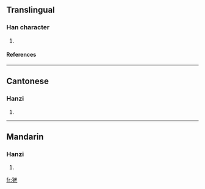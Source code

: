 ==Translingual==
===Han character===
{{Han char|rn=94|rad=犬|as=06|sn=9|four=4421<sub>1</sub>|canj=大竹十大心 (KHJKP)}}
# {{defn|Han|sort=犬06}}
====References====
{{Han ref|kx=0711.080|dkj=20394|dj=1123.070|hdz=21343.030|uh=72EB|ud=29419|bh=CFC1|bd=53185}}

----
==Cantonese==
===Hanzi===
{{yue-hanzi|jyut=|y=lou5}}
# {{defn|Cantonese}}

----
==Mandarin==
===Hanzi===
{{cmn-hanzi|pin=[[lǎo]] (lao3)|wg=lao<sup>3</sup>}}
# {{defn|Mandarin}}

[[fr:狫]]